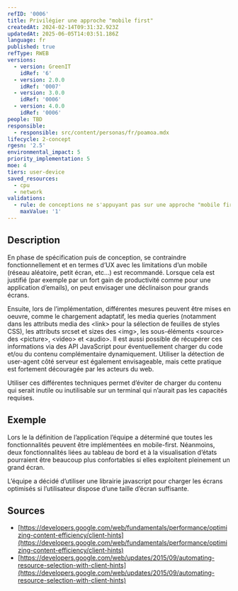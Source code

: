 ```yaml
---
refID: '0006'
title: Privilégier une approche "mobile first"
createdAt: 2024-02-14T09:31:32.923Z
updatedAt: 2025-06-05T14:03:51.186Z
language: fr
published: true
refType: RWEB
versions:
  - version: GreenIT
    idRef: '6'
  - version: 2.0.0
    idRef: '0007'
  - version: 3.0.0
    idRef: '0006'
  - version: 4.0.0
    idRef: '0006'
people: TBD
responsible:
  - responsible: src/content/personas/fr/poamoa.mdx
lifecycle: 2-concept
rgesn: '2.5'
environmental_impact: 5
priority_implementation: 5
moe: 4
tiers: user-device
saved_resources:
  - cpu
  - network
validations:
  - rule: de conceptions ne s'appuyant pas sur une approche "mobile first"
    maxValue: '1'
---
```


## Description

En phase de spécification puis de conception, se contraindre fonctionnellement et en termes d’UX avec les limitations d’un mobile (réseau aléatoire, petit écran, etc…) est recommandé. Lorsque cela est  justifié (par exemple par un fort gain de productivité comme pour une application d’emails), on peut envisager une déclinaison pour grands écrans. 

Ensuite, lors de l’implémentation, différentes mesures peuvent être mises en oeuvre, comme le chargement adaptatif, les media queries (notamment dans les attributs media des \<link> pour la sélection de feuilles de styles CSS), les attributs srcset et sizes des \<img>, les sous-éléments \<source> des \<picture>, \<video> et \<audio>. Il est aussi possible de récupérer ces informations via des API JavaScript pour éventuellement charger du code et/ou du contenu complémentaire dynamiquement. Utiliser la détection de user-agent côté serveur est également envisageable, mais cette pratique est fortement découragée par les acteurs du web.

Utiliser ces différentes techniques permet d’éviter de charger du contenu qui serait inutile ou inutilisable sur un terminal qui n’aurait pas les capacités requises.

## Exemple

Lors le la définition de l’application l’équipe a déterminé que toutes les fonctionnalités peuvent être implémentées en mobile-first. Néanmoins, deux fonctionnalités liées au tableau de bord et à la visualisation d’états pourraient être beaucoup plus confortables si elles exploitent pleinement un grand écran.

L’équipe a décidé d’utiliser une librairie javascript pour charger les écrans optimisés si l’utilisateur dispose d’une taille d’écran suffisante.

## Sources

* [https://developers.google.com/web/fundamentals/performance/optimizing-content-efficiency/client-hints](https://developers.google.com/web/fundamentals/performance/optimizing-content-efficiency/client-hints)
* [https://developers.google.com/web/updates/2015/09/automating-resource-selection-with-client-hints](https://developers.google.com/web/updates/2015/09/automating-resource-selection-with-client-hints)
